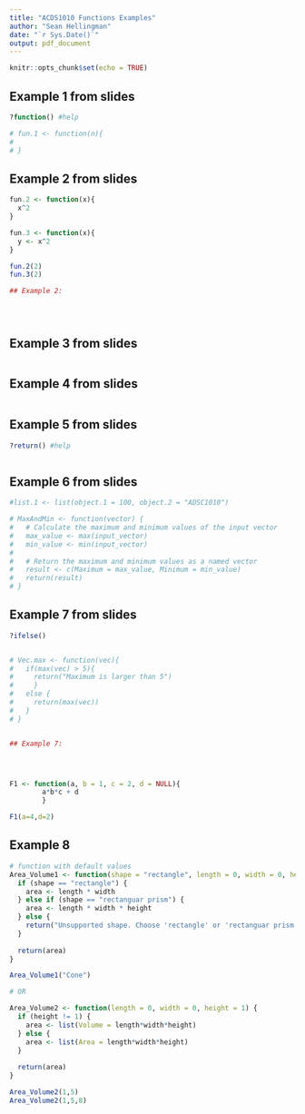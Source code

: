```yaml
---
title: "ACDS1010 Functions Examples"
author: "Sean Hellingman"
date: "`r Sys.Date()`"
output: pdf_document
---
```


```r
knitr::opts_chunk$set(echo = TRUE)
```



## Example 1 from slides

```r

?function() #help

# fun.1 <- function(n){
#   
# }


```



## Example 2 from slides

```r

fun.2 <- function(x){
  x^2
}

fun.3 <- function(x){
  y <- x^2
}

fun.2(2)
fun.3(2)

## Example 2:





```





## Example 3 from slides


```r




```





## Example 4 from slides


```r





```





## Example 5 from slides

```r

?return() #help



```



## Example 6 from slides

```r

#list.1 <- list(object.1 = 100, object.2 = "ADSC1010")

# MaxAndMin <- function(vector) {
#   # Calculate the maximum and minimum values of the input vector
#   max_value <- max(input_vector)
#   min_value <- min(input_vector)
#   
#   # Return the maximum and minimum values as a named vector
#   result <- c(Maximum = max_value, Minimum = min_value)
#   return(result)
# }


```




## Example 7 from slides

```r


?ifelse()


# Vec.max <- function(vec){
#   if(max(vec) > 5){
#     return("Maximum is larger than 5")
#     }
#   else { 
#     return(max(vec))
#   }
# }


## Example 7:





```





```r


F1 <- function(a, b = 1, c = 2, d = NULL){
        a*b*c + d
        }

F1(a=4,d=2)

```
## Example 8

```r

# function with default values
Area_Volume1 <- function(shape = "rectangle", length = 0, width = 0, height = 1) {
  if (shape == "rectangle") {
    area <- length * width
  } else if (shape == "rectanguar prism") {
    area <- length * width * height
  } else {
    return("Unsupported shape. Choose 'rectangle' or 'rectanguar prism'.")
  }
  
  return(area)
}

Area_Volume1("Cone")

# OR

Area_Volume2 <- function(length = 0, width = 0, height = 1) {
  if (height != 1) {
    area <- list(Volume = length*width*height)
  } else {
    area <- list(Area = length*width*height)
  }
  
  return(area)
}

Area_Volume2(1,5)
Area_Volume2(1,5,8)

```
